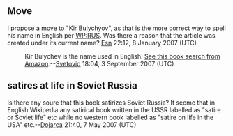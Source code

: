 <article id="8828684" title=Talk:Kir Bulychev>
	<talkpage id="8828684" title="Talk:Kir Bulychev">
{{WikiProjectBannerShell|1=
{{WPBiography|living=no|class=start|a&amp;e-work-group=yes|listas=Bulychev, Kir}}
{{WikiProject Soviet Union|class=start|importance=Mid}}
{{WikiProject Russia|class=Start|importance=High|sci=yes|lit=yes|listas=Bulychev, Kir}}
}}
==Move==
I propose a move to &quot;Kir Bulychyov&quot;, as that is the more correct way to spell his name in English per [[WP:RUS]].  Was there a reason that the article was created under its current name? [[User:Esn|Esn]] 22:12, 8 January 2007 (UTC)

:Kir Bulychev is the name used in English. [http://www.amazon.co.uk/s/ref=nb_ss_w_h_/203-9165682-0469519?initialSearch=1&amp;url=search-alias%3Daps&amp;field-keywords=Kir+Bulychev&amp;Go.x=14&amp;Go.y=16&amp;Go=Go See this book search from Amazon].--[[User:Svetovid|Svetovid]] 18:04, 3 September 2007 (UTC)

== satires at life in Soviet Russia ==

Is there any soure that this book satirizes Soviet Russia? It seeme that in English Wikipedia any satirical book written in the USSR labelled as &quot;satire or Soviet life&quot; etc while no western book labelled as &quot;satire on life in the USA&quot; etc.--[[User:Dojarca|Dojarca]] 21:40, 7 May 2007 (UTC)
	</talkpage>
</article>
